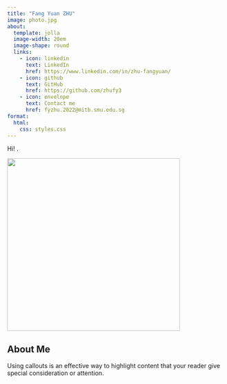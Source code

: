 ```yaml
---
title: "Fang Yuan ZHU"
image: photo.jpg
about: 
  template: jolla
  image-width: 20em
  image-shape: round
  links: 
    - icon: linkedin
      text: LinkedIn
      href: https://www.linkedin.com/in/zhu-fangyuan/
    - icon: github
      text: GitHub
      href: https://github.com/zhufy3
    - icon: envelope
      text: Contact me
      href: fyzhu.2022@mitb.smu.edu.sg
format: 
  html: 
    css: styles.css
---
```


Hi! .



![](workEX/Tiantian%20Xu.gif){fig-align="center" width="400"}

::: {.callout-note icon=false}

## About Me

Using callouts is an effective way to highlight content that your reader give special consideration or attention.

:::


